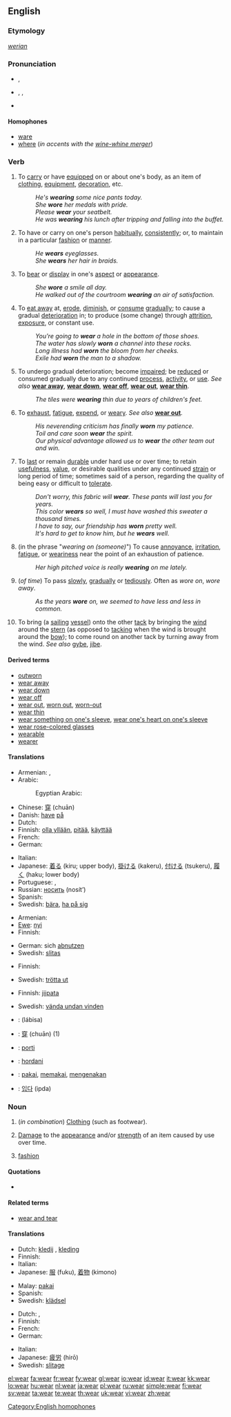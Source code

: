 {{wikipedia|dab=wear (disambiguation)|wear}}
{{also|-wear}}
==English==

===Etymology===
{{etyl|ang}} ''[[werian]]''

===Pronunciation===
* {{a|UK}} {{IPA|/wɛə/}}, {{SAMPA|/wE@/}}
* {{a|US}} {{enPR|wĕr}}, {{IPA|/wɛr/}}, {{SAMPA|/wEr/}}
* {{audio|en-us-wear.ogg|Audio (US)}}
{{rhymes|ɛə(r)}}

====Homophones====
* [[ware]]
* [[where]] (''in accents with the [[wine-whine merger]]'')

===Verb===
{{en-verb|wears|wearing|wore|worn}}

# To [[carry]] or have [[equipped]] on or about one's body, as an item of [[clothing]], [[equipment]], [[decoration]], etc.
#: ''He's '''wearing''' some nice pants today.''
#: ''She '''wore''' her medals with pride.''
#: ''Please '''wear''' your seatbelt.''
#: ''He was '''wearing''' his lunch after tripping and falling into the buffet.''
# To have or carry on one's person [[habitually]], [[consistently]]; or, to maintain in a particular [[fashion]] or [[manner]].
#: ''He '''wears''' eyeglasses.''
#: ''She '''wears''' her hair in braids.''
# To [[bear]] or [[display]] in one's [[aspect]] or [[appearance]].
#: ''She '''wore''' a smile all day.''
#: ''He walked out of the courtroom '''wearing''' an air of satisfaction.''
# To [[eat away]] at, [[erode]], [[diminish]], or [[consume]] [[gradually]]; to cause a gradual [[deterioration]] in; to produce (some change) through [[attrition]], [[exposure]], or constant use.
#: ''You're going to '''wear''' a hole in the bottom of those shoes.''
#: ''The water has slowly '''worn''' a channel into these rocks.''
#: ''Long illness had '''worn''' the bloom from her cheeks.''
#: ''Exile had '''worn''' the man to a shadow.''
# {{intransitive}} To undergo gradual deterioration; become [[impaired]]; be [[reduced]] or consumed gradually due to any continued [[process]], [[activity]], or [[use]]. ''See also'' '''[[wear away]]''', '''[[wear down]]''', '''[[wear off]]''', '''[[wear out]]''', '''[[wear thin]]'''.
#: ''The tiles were '''wearing''' thin due to years of children's feet.''
# To [[exhaust]], [[fatigue]], [[expend]], or [[weary]]. ''See also'' '''[[wear out]]'''.
#: ''His neverending criticism has finally '''worn''' my patience.''
#: ''Toil and care soon '''wear''' the spirit.''
#: ''Our physical advantage allowed us to '''wear''' the other team out and win.''
# {{intransitive}} To [[last]] or remain [[durable]] under hard use or over time; to retain [[usefulness]], [[value]], or desirable qualities under any continued [[strain]] or long period of time; sometimes said of a person, regarding the quality of being easy or difficult to [[tolerate]].
#: ''Don't worry, this fabric will '''wear'''. These pants will last you for years.''
#: ''This color '''wears''' so well, I must have washed this sweater a thousand times.''
#: ''I have to say, our friendship has '''worn''' pretty well.''
#: ''It's hard to get to know him, but he '''wears''' well.''
# {{intransitive|colloquial}} (in the phrase "''wearing on (someone)''") To cause [[annoyance]], [[irritation]], [[fatigue]], or [[weariness]] near the point of an exhaustion of patience.
#: ''Her high pitched voice is really '''wearing''' on me lately.''
# {{intransitive}} (''of time'') To pass [[slowly]], [[gradually]] or [[tediously]]. Often as ''wore on'', ''wore away''.
#: ''As the years '''wore''' on, we seemed to have less and less in common.''
# {{nautical}} To bring (a [[sailing]] [[vessel]]) onto the other [[tack]] by bringing the [[wind]] around the [[stern]] (as opposed to [[tacking]] when the wind is brought around the [[bow]]); to come round on another tack by turning away from the wind. ''See also'' [[gybe]], [[jibe]].

====Derived terms====
* [[outworn]]
* [[wear away]]
* [[wear down]]
* [[wear off]]
* [[wear out]], [[worn out]], [[worn-out]]
* [[wear thin]]
* [[wear something on one's sleeve]], [[wear one's heart on one's sleeve]]
* [[wear rose-colored glasses]]
* [[wearable]]
* [[wearer]]

====Translations====
{{trans-top|to have on (clothes)}}
* Armenian: {{t-|hy|հագնել|tr=hagnel|sc=Armn|xs=Armenian}}, {{t-|hy|կրել|tr=krel|sc=Armn|xs=Armenian}}
* Arabic: {{t|ar|لبس|alt=لَبِسَ|tr=labisa|sc=Arab}}
*: Egyptian Arabic: {{t|arz|لبس|sc=Arab|tr=libis}}
* Chinese: [[穿]] (chuān)
* Danish: [[have]] [[på]]
* Dutch: {{t+|nl|dragen}}
* Finnish: [[olla yllään]], [[pitää]], [[käyttää]]
* French: {{t+|fr|porter}}
* German: {{t+|de|tragen}}
{{trans-mid}}
* Italian: {{t-|it|indossare}}
* Japanese: [[着る]] (kiru; upper body), [[掛ける]] (kakeru), [[付ける]] (tsukeru), [[履く]] (haku; lower body)
* Portuguese: {{t+|pt|trazer}}, {{t+|pt|usar}}
* Russian: [[носить]] (nosít’)
* Spanish: {{t+|es|llevar}}
* Swedish: [[bära]], [[ha på sig]]
{{trans-bottom}}

{{trans-top|to diminish due to use}}
* Armenian: {{t|hy|մաշվել|tr=mašvel|sc=Armn|xs=Armenian}}
* [[Ewe]]: [[nyi]]
* Finnish: {{t+|fi|kulua}}
{{trans-mid}}
* German: sich [[abnutzen]]
* Swedish: [[slitas]]
{{trans-bottom}}

{{trans-top|to exhaust physically}}
* Finnish: {{t-|fi|väsyttää}}
{{trans-mid}}
* Swedish: [[trötta ut]]
{{trans-bottom}}

{{trans-top|to bring to other tack}}
* Finnish: [[jiipata]]
{{trans-mid}}
* Swedish: [[vända undan vinden]]
{{trans-bottom}}

{{checktrans-top}}
* {{ttbc|Arabic}}: {{Arab|[[لبس]]}} (lábisa)
* {{ttbc|Chinese}}: [[穿]] (chuān) (1)
* {{ttbc|Esperanto}}: [[porti]]
* {{ttbc|Hungarian}}: [[hordani]]
* {{ttbc|Indonesian}}: [[pakai]], [[pakai|memakai]], [[kena|mengenakan]]
* {{ttbc|Korean}}: [[입다]] (ipda)
{{trans-bottom}}

===Noun===
{{wikipedia|Wear|Wear (damage)}}
{{en-noun|-}}

# {{uncountable}} (''in combination'') [[clothing|Clothing]] (such as footwear).
# {{uncountable}} [[damage|Damage]] to the [[appearance]] and/or [[strength]] of an item caused by use over time.
# {{uncountable}} [[fashion]]

====Quotations====
* {{seeCites}}

====Related terms====
* [[wear and tear]]

====Translations====
{{trans-top|Clothing}}
* Dutch: [[kledij]] {{f}}, [[kleding]] {{f}}
* Finnish: {{t+|fi|asu}}
* Italian: {{t+|it|abbigliamento|m}}
* Japanese: [[服]] (fuku), [[着物]] (kimono)
{{trans-mid}}
* Malay: [[pakai]]
* Spanish: {{t+|es|ropa|f}}
* Swedish: [[klädsel]] {{c}}
{{trans-bottom}}

{{trans-top|Damage}}
* Dutch: {{t-|nl|sleet|m}}, {{t-|nl|slijtage|f}}
* Finnish: {{t-|fi|kuluminen}}
* French: {{t+|fr|usure|f}}
* German: {{t+|de|Abnutzung|f}}
{{trans-mid}}
* Italian: {{t+|it|usura|f}}
* Japanese: [[疲労]] (hirō)
* Swedish: [[slitage]] {{n}}
{{trans-bottom}}

[[Category:English homophones]]

[[el:wear]]
[[fa:wear]]
[[fr:wear]]
[[fy:wear]]
[[gl:wear]]
[[io:wear]]
[[id:wear]]
[[it:wear]]
[[kk:wear]]
[[lo:wear]]
[[hu:wear]]
[[nl:wear]]
[[ja:wear]]
[[pl:wear]]
[[ru:wear]]
[[simple:wear]]
[[fi:wear]]
[[sv:wear]]
[[ta:wear]]
[[te:wear]]
[[th:wear]]
[[uk:wear]]
[[vi:wear]]
[[zh:wear]]